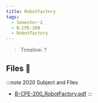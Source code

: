 ```yaml
---
title: RobotFactory
tags:
  - Semester-2
  - B-CPE-200
  - RobotFactory
---
```

> Timeline: ?


## Files 📂

:::note 2020 Subject and Files
- [B-CPE-200_RobotFactory.pdf](https://github.com/Studio-17/Epitech-Subjects/raw/main/Semester-2/B-CPE-200/RobotFactory/B-CPE-200_RobotFactory.pdf)
:::

